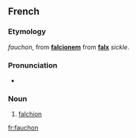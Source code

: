 ==French==

===Etymology===
{{etyl|fro|fr}} ''fauchon'', from {{VL.|fr}} '''[[falcionem]]''' from {{etyl|la|fr}} '''[[falx]]''' ''sickle''.

===Pronunciation===
* {{IPA|/fo.ʃɔ̃/|lang=fr}}

===Noun===
{{fr-noun|m}}

# [[falchion]]

[[fr:fauchon]]